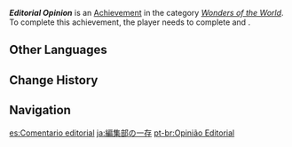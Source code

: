 {{Achievement Infobox
|id           = 84538
|order id     = 4062
|category     = Wonders of the World
|description  = Help [[Shigeru]] and [[Junkichi]] return to the right artist path.
|requirements = Complete ''[[This Novel... Seems Familiar?]]'' and ''[[This Novel Seems... Problematic?]]''.
|primogems    = 5
|tracking     = 
|hidden       = 1
|type         = Commission
}}
'''''Editorial Opinion''''' is an [[Achievement]] in the category ''[[Wonders of the World]]''. To complete this achievement, the player needs to complete {{Quest|This Novel... Seems Familiar?}} and {{Quest|This Novel Seems... Problematic?}}.
<!--
==Trivia==

==Video Guides==
{{EVT
|video1   = 
|caption1 = 
}}
-->
==Other Languages==
{{Other Languages
|en      = Editorial Opinion
|zhs     = 编辑部的一己之见
|zhs_rm  = Biānjí Bù de Yījǐzhījiàn
|zht     = 編輯部的一己之見
|zht_rm  = Biānjí Bù de Yījǐzhījiàn
|zh_tl   = 
|ja      = 編集部の一存
|ja_rm   = Henshuu-bu no Ichizon
|ja_tl   = Editiorial Departments Discretion
|ko      = 편집부의 견해
|ko_rm   = Pyeonjipbu-ui Gyeonhae
|ko_tl   = Opinion of Editorial Department
|es      = Comentario editorial
|es_tl   = Editorial Comment
|fr      = Commentaire éditorial
|fr_tl   = Editorial Comment
|ru      = Мнение редакции
|ru_tl   = Editors' Opinion
|th      = ความคิดเห็นของกองบรรณาธิการ
|th_rm   = 
|th_tl   = 
|vi      = Ý kiến cá nhân của phòng biên tập
|vi_tl   = Personal Opinion of the Editorial Department
|de      = Redaktionelle Meinung
|de_tl   = Editorial Opinion
|id      = Pendapat Editor
|id_tl   = Editor's Opinion
|pt      = Opinião Editorial
|pt_tl   = Editorial Opinion
|tr      = Başyazı Tavsiyesi
|tr_tl   = Editorial Recommendation
|it      = Opinione editoriale
|it_tl   = 
}}

==Change History==
{{Change History|2.2}}
<!--
==References==
{{Reflist}}
-->
==Navigation==
{{Achievement Navbox|Wonders of the World|Commission}}

[[es:Comentario editorial]]
[[ja:編集部の一存]]
[[pt-br:Opinião Editorial]]